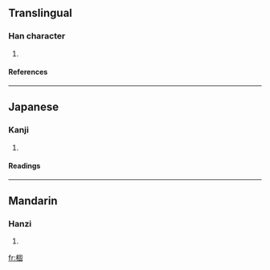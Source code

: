 ==Translingual==
===Han character===
{{Han char|rn=75|rad=木|as=08|sn=12|four=4690<sub>0</sub>|canj=木田十口 (DWJR)}}
# {{defn|Han|sort=木08}}
====References====
{{Han ref|kx=0533.070|dkj=14946|dj=0921.070|hdz=21232.060|uh=68DD|ud=26845|bh=D9CF|bd=55759}}

----
==Japanese==
===Kanji===
{{ja-kanji|grade=|rs=木08}}
# {{defn|Japanese}} 
====Readings====
{{ja-readings|on=[[こ]] (ko), [[く]] (ku)|kun=[[ねずみおとし]] (nezumiotoshi)}}

----
==Mandarin==
===Hanzi===
{{cmn-hanzi|pin=[[gù]] ([[gu4]])|wg=ku<sup>4</sup>}}
# {{defn|Mandarin}}

[[fr:棝]]